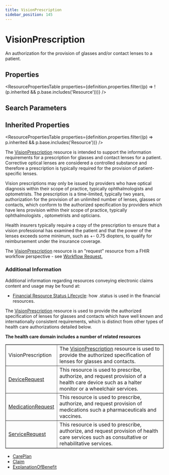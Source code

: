 ```yaml
---
title: VisionPrescription
sidebar_position: 145
---
```



# VisionPrescription

An authorization for the provision of glasses and/or contact lenses to a patient.

<Tabs queryString="section">
<TabItem value="schema" label="Schema" default>

## Properties

<ResourcePropertiesTable
  properties={definition.properties.filter((p) => !(p.inherited && p.base.includes('Resource')))}
/>

## Search Parameters

<SearchParamsTable searchParams={definition.searchParameters} />

## Inherited Properties

<ResourcePropertiesTable properties={definition.properties.filter((p) => p.inherited && p.base.includes('Resource'))} />

</TabItem>
  <TabItem value="usage" label="Usage">
    <div>      <p> The <a href="/docs/api/fhir/resources/visionprescription">VisionPrescription</a> resource is intended to support the information requirements for a prescription for glasses and contact lenses for a patient. Corrective optical lenses are considered a controlled substance and therefore a prescription is typically required for the provision of  patient-specific lenses.     </p>   <p> Vision prescriptions may only be issued by providers who have optical diagnosis within their scope of practice, typically ophthalmologists   and optometrists. The prescription is a time-limited, typically two years, authorization for the provision of an unlimited number of lenses,  glasses or contacts, which conform to the authorized specification by providers which have lens provision within their scope of practice, typically ophthalmologists   , optometrists and opticians.    </p>   <p>Health insurers typically require a copy of the prescription to ensure that a vision professional has examined the patient and that the  power of the lenses exceeds some minimum, such as +- 0.75 diopters, to qualify for reimbursement under the insurance coverage.</p>   <p>The <a href="/docs/api/fhir/resources/visionprescription">VisionPrescription</a> resource is an "request" resource from a FHIR workflow perspective - see <a href="https://www.hl7.org/fhir/workflow.html#request">Workflow Request.</a></p>   <h3 class="self-link-parent"> Additional Information <a href="https://www.hl7.org/fhir/visionprescription.html#12.16.1.1" title="link to here" class="self-link"></a></h3>   <p> Additional information regarding resources conveying electronic claims content and usage may be found at:   </p>     <ul>    <li><a href="https://www.hl7.org/fhir/financial-module.html#resource-status">Financial Resource Status Lifecycle</a>: how .status is used in the financial resources.</li>   </ul>  </div>
    </TabItem>
  <TabItem value="relationships" label="Relationships">
    <div>   <a name="bnr"></a>       <p>The <a href="/docs/api/fhir/resources/visionprescription">VisionPrescription</a> resource is used to provide the authorized specification of lenses for glasses and contacts which    have well known and internationally consistent requirements, which is distinct from other types of health care authorizations detailed below.   </p>   <b>The health care domain includes a number of related resources</b>    <table border="1" cellpadding="1" cellspacing="2" frame="box">    <tbody><tr>     <td>VisionPrescription</td>     <td>The <a href="/docs/api/fhir/resources/visionprescription">VisionPrescription</a> resource is used to provide the authorized specification of lenses for glasses and contacts.</td>    </tr>    <tr>     <td><a href="/docs/api/fhir/resources/devicerequest">DeviceRequest</a></td>     <td>This resource is used to prescribe, authorize, and request provision of a health care device such as a halter monitor or a wheelchair services.     </td>    </tr>       <tr>     <td><a href="/docs/api/fhir/resources/medicationrequest">MedicationRequest</a></td>     <td>This resource is used to prescribe, authorize, and request provision of medications such a pharmaceuticals and vaccines.     </td>    </tr>       <tr>     <td><a href="/docs/api/fhir/resources/servicerequest">ServiceRequest</a></td>     <td>This resource is used to prescribe, authorize, and request provision of health care services such as consultative or rehabilitative services.     </td>    </tr>      </tbody></table>   </div>
    </TabItem>
  
  <TabItem value="referencedBy" label="Referenced By">
    <ul><li><a href="/docs/api/fhir/resources/careplan">CarePlan</a></li>
<li><a href="/docs/api/fhir/resources/claim">Claim</a></li>
<li><a href="/docs/api/fhir/resources/explanationofbenefit">ExplanationOfBenefit</a></li></ul>
    </TabItem>

</Tabs>
